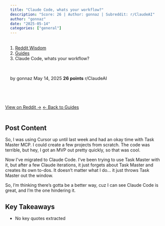 ```yaml
---
title: "Claude Code, whats your workflow?"
description: "Score: 26 | Author: gonnaz | Subreddit: r/ClaudeAI"
author: "gonnaz"
date: "2025-05-14"
categories: ["general"]
---
```


<nav aria-label="breadcrumb">
  <ol class="breadcrumb">
    <li class="breadcrumb-item"><a href="../../../index.html">Reddit Wisdom</a></li>
    <li class="breadcrumb-item"><a href="../../index.html">Guides</a></li>
    <li class="breadcrumb-item active" aria-current="page">Claude Code, whats your workflow?</li>
  </ol>
</nav>

<div class="post-meta">
  <span class="author">by gonnaz</span>
  <span class="date">May 14, 2025</span>
  <span class="score">26 points</span>
  <span class="subreddit">r/ClaudeAI</span>
</div>

<div class="post-actions">
  <a href="https://reddit.com/r/ClaudeAI/comments/1km4boi/claude_code_whats_your_workflow/" target="_blank" class="btn btn-primary">View on Reddit →</a>
  <a href="../../" class="btn btn-outline-secondary">← Back to Guides</a>
</div>

## Post Content

So, I was using Cursor up until last week and had an okay time with Task Master MCP. I could create a few projects from scratch. The code was terrible, but hey, I got an MVP out pretty quickly, so that was cool.   

Now I've migrated to Claude Code. I've been trying to use Task Master with it, but after a few Claude iterations, it just forgets about Task Master and creates its own to-dos. It doesn't matter what I do... it just throws Task Master out the window.

So, I'm thinking there's gotta be a better way, cuz I can see Claude Code is great, and I'm the one hindering it.

## Key Takeaways

- No key quotes extracted

<style>
.post-meta {
  display: flex;
  gap: 1.5rem;
  flex-wrap: wrap;
  margin: 1rem 0 2rem 0;
  padding: 1rem;
  background: var(--bs-light);
  border-radius: 0.5rem;
  font-size: 0.9rem;
}

.post-meta span {
  color: var(--bs-secondary);
}

.post-meta .score {
  color: var(--bs-success);
  font-weight: bold;
}

.post-actions {
  display: flex;
  gap: 1rem;
  margin: 2rem 0;
}

.post-content {
  line-height: 1.8;
  font-size: 1.1rem;
}

h2, h3, h4 {
  margin-top: 2rem;
  margin-bottom: 1rem;
}

ul, ol {
  margin: 1rem 0;
  padding-left: 2rem;
}

blockquote {
  border-left: 4px solid var(--bs-primary);
  padding-left: 1rem;
  margin: 1.5rem 0;
  font-style: italic;
}

code {
  background: var(--bs-light);
  padding: 0.2rem 0.4rem;
  border-radius: 0.25rem;
}

pre {
  background: var(--bs-light);
  padding: 1rem;
  border-radius: 0.5rem;
  overflow-x: auto;
}
</style>